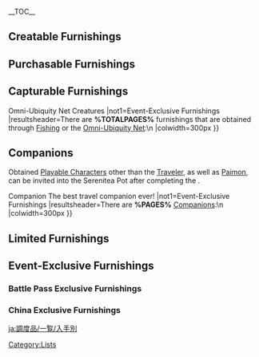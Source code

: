 {{CustomTabs
|tab1=Overview
|tab2=List
|tab3=Types
}}
{{CustomTabs
|rootpage = Furnishing/List
|subpages = 1
|tab1 = All
|tab2 = By Availability
|tab3 = By Feature
|class = custom-tabs-secondary
}}
__TOC__
==Creatable Furnishings==
{{Main|Furnishing Blueprint}}
{{Furnishings by Category List
|Furnishings with Blueprint
|resultsheader=There are '''%TOTALPAGES%''' furnishings with creation [[blueprints]]:\n
|colwidth=400px
}}

==Purchasable Furnishings==
{{Furnishings by Category List
|not1=Furnishings with Blueprint
|not2=Limited Furnishings
|not3=Companion Companion
|not4=Companion The best travel companion ever!
|not5=Event-Exclusive Furnishings
|not6=Ornamental Fish
|not7=Omni-Ubiquity Net Creatures
|resultsheader=There are '''%TOTALPAGES%''' furnishings that can only be purchased from [[Tubby]] or [[Chubby]]:\n
|colwidth=400px
}}

==Capturable Furnishings==
{{Furnishings by Category List
|category=Ornamental Fish{{!}}Omni-Ubiquity Net Creatures
|not1=Event-Exclusive Furnishings
|resultsheader=There are '''%TOTALPAGES%''' furnishings that are obtained through [[Fishing]] or the [[Omni-Ubiquity Net]]:\n
|colwidth=300px
}}

==Companions==
{{Main|Companion}}
Obtained [[Playable Characters]] other than the [[Traveler]], as well as [[Paimon]], can be invited into the Serenitea Pot after completing the {{Quest|Idle Teapot Talk}}.

{{Furnishings by Category List
|category=Companion Companion{{!}}Companion The best travel companion ever!
|not1=Event-Exclusive Furnishings
|resultsheader=There are '''%PAGES%''' [[Companions]]:\n
|colwidth=300px
}}

==Limited Furnishings==
{{Furnishings by Category List
|Limited Furnishings
|not1=Event-Exclusive Furnishings
|resultsheader=There are '''%PAGES%''' furnishings that are given or are only available in limited quantities:\n
|colwidth=300px
}}

==Event-Exclusive Furnishings==
{{Furnishings by Category Table
|Event-Exclusive Furnishings
|not1=Furnishings with Blueprint
|header=Furnishings that are only available from [[events]]
|noquality=1
|nocategory=1
|noae=1
|noload=1
|event=1
|version=1
}}

===Battle Pass Exclusive Furnishings===
{{Furnishings by Category Table
|Battle Pass Exclusive Furnishings
|header=Furnishings with blueprints that are only available by purchasing the [[Battle Pass]]'s [[Gnostic Chorus]]
|noquality=1
|nocategory=1
|battlepass=1
|version=1
|noae=1
|noload=1
|tablesortcol=4
}}

===China Exclusive Furnishings===
{{Furnishings by Category Table
|China Exclusive
|header=Furnishing(s) that are only available in the [[UID|China Server]]
|noquality=1
|nocategory=1
|noae=1
|noload=1
|event=1
|singular=1
}}

[[Category:Furnishings| ]]
[[Category:Lists]]

[[ja:調度品/一覧/入手別]]